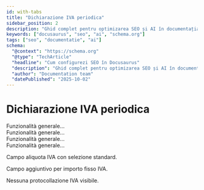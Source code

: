```yaml
---
id: with-tabs
title: "Dichiarazione IVA periodica"
sidebar_position: 2
description: "Ghid complet pentru optimizarea SEO și AI în documentația ta Docusaurus."
keywords: ["docusaurus", "seo", "ai", "schema.org"]
tags: ["seo", "documentatie", "ai"]
schema:
  "@context": "https://schema.org"
  "@type": "TechArticle"
  "headline": "Cum configurezi SEO în Docusaurus"
  "description": "Ghid complet pentru optimizarea SEO și AI în documentația ta Docusaurus."
  "author": "Documentation team"
  "datePublished": "2025-10-02"
---
```



# Dichiarazione IVA periodica

Funzionalità generale...  
Funzionalità generale...  
Funzionalità generale...  
Funzionalità generale...  


<Tabs>
<TabItem value="it" label="Italia">

Campo aliquota IVA con selezione standard.

</TabItem>
<TabItem value="en" label="USA">

Campo aggiuntivo per importo fisso IVA.

</TabItem>
<TabItem value="ro" label="Romania">

Nessuna protocollazione IVA visibile.

</TabItem>
</Tabs>
